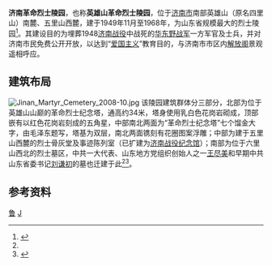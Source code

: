 {{文物保护单位
| 级别 = 省级
| 省区市 = 山东省
| 图片 = [[File:Hero_hill_monument_jinan_2009_07_18.jpg|180px]]<br><small>园区内的革命烈士纪念塔</small>
| 名称 = 英雄山革命烈士陵园
| 编号 = 1-05
| 分类 = 革命遗址及革命纪念建筑物
| 时代 = 1949年
| 所在 = [[济南市|济南市]][[市中区_(济南市)|市中区]]
| 登录 = 1977年
}}

'''济南革命烈士陵园'''，也称'''英雄山革命烈士陵园'''，位于[[济南市|济南市]]南部英雄山（原名四里山）南麓、五里山西麓，建于1949年11月至1968年，为山东省规模最大的烈士陵园<ref name="multiple1">{{cite web|url=http://www.jinan.gov.cn/art/2005/8/26/art_768_85192.html|title=《济南革命烈士陵园》|accessdate=2009-10-03|work=|publisher=济南市政府网|deadurl=yes|archiveurl=https://web.archive.org/web/20091013133349/http://www.jinan.gov.cn/art/2005/8/26/art_768_85192.html|archivedate=2009-10-13}}</ref>。其建设目的为埋葬1948[[济南战役|济南战役]]中战死的[[华东野战军|华东野战军]]一方军官及士兵，并对济南市民免费公开开放，以达到“[[爱国主义|爱国主义]]”教育目的，与济南市市区内[[解放阁|解放阁]]景观遥相呼应。

== 建筑布局 ==
[[File:Jinan_Martyr_Cemetery_2008-10.jpg|thumb]]
该陵园建筑群体分三部分，北部为位于英雄山山巅的革命烈士纪念塔，通高约34米，塔身使用乳白色花岗岩砌成，顶部嵌有以红色花岗岩刻成的五角星，中部南北两面为“革命烈士纪念塔”七个馏金大字，由毛泽东题写，塔基为双层，南北两面镌刻有花圈图案浮雕；中部为建于五里山西麓的烈士骨灰堂及事迹陈列室（已扩建为[[济南战役纪念馆|济南战役纪念馆]]）；南部为位于六里山西北的烈士墓区，中共一大代表、山东地方党组织创始人之一[[王尽美|王尽美]]和早期中共山东省委书记[[刘谦初|刘谦初]]的墓也迁建于此<ref name="multiple1" /><ref>{{cite web|url=http://www.szqq.gov.cn/content.asp?newsid=105&sortid=2&typeid=10&pid=28|title=《济南革命烈士陵园》|accessdate=2009-10-03|work=济南市中区志办|publisher=市中区情网}}{{dead link|date=2018年3月 |bot=InternetArchiveBot |fix-attempted=yes }}</ref>。

==参考资料==
{{reflist|2}}
{{济南市境内的山东省文物保护单位}}

[[Category:中華人民共和國烈士陵園|鲁]]
[[Category:济南墓葬|J]]